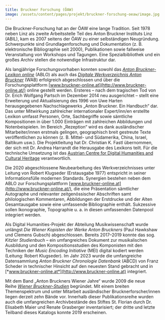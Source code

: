 ```yaml
---
title: Bruckner Forschung (ÖAW)
image: /assets/content/pages/projekt/bruckner-forschung-oeaw/image.jpg
---
```

Die Bruckner-Forschung hat an der ÖAW eine lange Tradition. Seit 1978 neben Linz als zweite Arbeitsstelle Teil des Anton Bruckner Instituts Linz (ABIL), kam es 2007 seitens der ÖAW zu einer selbständigen Neugründung. Schwerpunkte sind Grundlagenforschung und Dokumentation (z. B. elektronische Bibliographie seit 2000), Publikationen sowie fallweise Veranstaltung von Workshops und Tagungen. Eine Spezialbibliothek und ein großes Archiv stellen die notwendige Infrastruktur dar.

Als langjährige Forschungsvorhaben konnten sowohl das [*Anton Bruckner-Lexikon online*](http://www.bruckner-online.at/ablo) (ABLO) als auch das [*Digitale Werkverzeichnis Anton Bruckner*](http://www.bruckner-online.at/wv/) (WAB) erfolgreich abgeschlossen und über die Forschungsplattform [www.bruckner-online.at](http://www.bruckner-online.at/) online gestellt werden. Ersteres – nach dem tragischen Tod von Dr. Erich Wolfgang Partsch im Dezember 2014 neu ausgerichtet – stellt eine Erweiterung und Aktualisierung des 1996 von Uwe Harten herausgegebenen Nachschlagewerks „Anton Bruckner. Ein Handbuch“ dar. Das unter Mitwirkung zahlreicher internationaler Expert/inn/en erstellte Lexikon umfasst Personen, Orte, Sachbegriffe sowie sämtliche Kompositionen in über 1.000 Einträgen mit zahlreichen Abbildungen und Notenbeispielen. Im Bereich „Rezeption“ wird es dank ausländischer Mitarbeiter/innen erstmals gelingen, geographisch breit gestreute Texte veröffentlichen zu können (z. B. Mittel- und Südamerika, China, Israel, Baltikum usw.). Die Projektleitung hat Dr. Christian K. Fastl übernommen, der sich mit Dr. Andrea Harrandt die Herausgabe des Lexikons teilt. Für die technische Umsetzung ist das [Austrian Centre for Digital Humanities and Cultural Heritage](https://www.oeaw.ac.at/acdh) verantwortlich.

Die 2020 abgeschlossene Neubearbeitung des Werkverzeichnisses unter Leitung von Robert Klugseder (Erstausgabe 1977) entspricht in seiner Informationsfülle modernen Standards. Synergien bestehen neben dem ABLO zur Forschungsplattform [www.bruckner-online.at](http://www.bruckner-online.at/), die eine Präsentation sämtlicher Autographe und relevanter zeitgenössischer Abschriften samt philologischen Kommentaren, Abbildungen der Erstdrucke und der Alten Gesamtausgabe sowie eine umfassende Bibliographie enthält. Sukzessive sollen Ikonographie, Topographie u. a. in diesen umfassenden Datenpool integriert werden. 

Als Digital Humanities-Projekt der Abteilung Musikwissenschaft wurde unlängst *Die Wiener Kopisten der Werke Anton Bruckners* (Paul Hawkshaw und Clemens Gubsch) abgeschlossen. Bereits 2017–2019 konnte das sog. *Kitzler Studienbuch* – ein umfangreiches Dokument zur musikalischen Ausbildung und den Kompositionsstudien des Komponisten mit den Techniken der *Music Encoding Initiative* (MEI) digital kodiert werden (Leitung: Robert Klugseder). Im Jahr 2023 wurde die umfangreiche Datensammlung *Anton Bruckner Chronologie Datenbank* (ABCD) von Franz Scheder in technischer Hinsicht auf den neuesten Stand gebracht und in [*www.bruckner-online.at*](http://www.bruckner-online.at) integriert.

Mit dem Band „Anton Bruckners Wiener Jahre“ wurde 2009 die neue Reihe [*Wiener Bruckner-Studien*](http://www.mwv.at/TextBuecher/wiener_studien.htm) begründet. Mit einem breiten Themenspektrum und unter Mitarbeit ausländischer Brucknerforscher/innen liegen derzeit zehn Bände vor. Innerhalb dieser Publikationsreihe wurden auch die umfangreichen Archivbestände des Stiftes St. Florian durch Dr. Elisabeth Maier und Renate Grasberger inventarisiert; der dritte und letzte Teilband dieses Katalogs konnte 2019 erscheinen.

